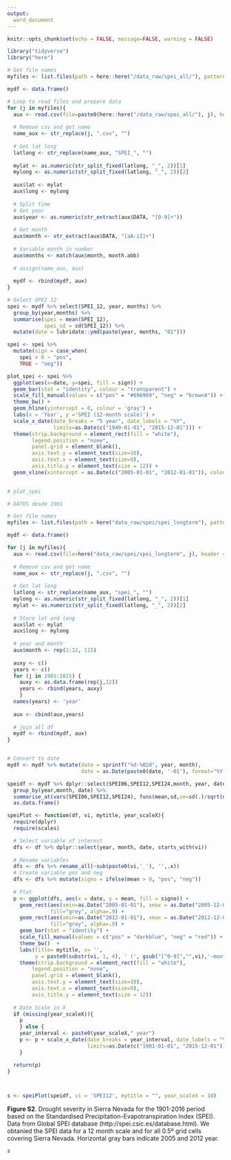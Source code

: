 ```yaml
---
output: 
  word_document
---
```


```r
knitr::opts_chunk$set(echo = FALSE, message=FALSE, warning = FALSE)
```

```r
library("tidyverse")
library("here")
```


```r
# Get file names
myfiles <- list.files(path = here::here("/data_raw/spei_all/"), pattern = "\\.csv$")

mydf <- data.frame() 

# Loop to read files and prepare data
for (j in myfiles){ 
  aux <- read.csv(file=paste0(here::here("/data_raw/spei_all/"), j), header = TRUE, sep = ',')
  
  # Remove csv and get name 
  name_aux <- str_replace(j, ".csv", "") 
  
  # Get lat long
  latlong <- str_replace(name_aux, "SPEI_", "")
  
  mylat <- as.numeric(str_split_fixed(latlong, "_", 2))[1]
  mylong <- as.numeric(str_split_fixed(latlong, "_", 2))[2]
  
  aux$lat <- mylat
  aux$long <- mylong 
  
  # Split time 
  # Get year 
  aux$year <- as.numeric(str_extract(aux$DATA, "[0-9]+"))
  
  # Get month 
  aux$month <- str_extract(aux$DATA, "[aA-zZ]+")
  
  # Variable month in number 
  aux$months <- match(aux$month, month.abb)
  
  # assign(name_aux, aux)
  
  mydf <- rbind(mydf, aux)
}

# Select SPEI 12
spei <- mydf %>% select(SPEI_12, year, months) %>% 
  group_by(year,months) %>% 
  summarise(spei = mean(SPEI_12),
            spei_sd = sd(SPEI_12)) %>% 
  mutate(date = lubridate::ymd(paste(year, months, "01")))

spei <- spei %>% 
  mutate(sign = case_when(
    spei > 0 ~ "pos",
    TRUE ~ "neg"))
```


```r
plot_spei <- spei %>%   
  ggplot(aes(x=date, y=spei, fill = sign)) + 
  geom_bar(stat = "identity", colour = "transparent") + 
  scale_fill_manual(values = c("pos" = "#696969", "neg" = "brown4")) +
  theme_bw() + 
  geom_hline(yintercept = 0, colour = 'gray') +
  labs(x = 'Year', y ='SPEI (12-month scale)') +
  scale_x_date(date_breaks = "5 year", date_labels = "%Y", 
               limits=as.Date(c("1949-01-01", "2015-12-01"))) +
  theme(strip.background = element_rect(fill = "white"),
        legend.position = "none", 
        panel.grid = element_blank(), 
        axis.text.y = element_text(size=10),
        axis.text.x = element_text(size=9),
        axis.title.y = element_text(size = 12)) +
  geom_vline(xintercept = as.Date(c("2005-01-01", "2012-01-01")), colour = "grey", alpha = 0.8) 
             
```

```r
# plot_spei
```



```r

# DATOS desde 1901 

# Get file names
myfiles <- list.files(path = here("data_raw/spei/spei_longterm"), pattern = "\\.csv$")

mydf <- data.frame() 

for (j in myfiles){ 
  aux <- read.csv(file=here("data_raw/spei/spei_longterm", j), header = TRUE, sep = ',')
  
  # Remove csv and get name 
  name_aux <- str_replace(j, ".csv", "") 
  
  # Get lat long
  latlong <- str_replace(name_aux, "spei_", "")
  mylong <- as.numeric(str_split_fixed(latlong, "_", 2))[1]
  mylat <- as.numeric(str_split_fixed(latlong, "_", 2))[2]
  
  # Store lat and long 
  aux$lat <- mylat
  aux$long <- mylong 
  
  # year and month 
  aux$month <- rep(1:12, 115)
  
  auxy <- c()
  years <- c() 
  for (j in 1901:2015) { 
    auxy <- as.data.frame(rep(j,12))
    years <- rbind(years, auxy)
    } 
  names(years) <- 'year'
  
  aux <- cbind(aux,years)
  
  # join all df 
  mydf <- rbind(mydf, aux)
}


# Convert to date  
mydf <- mydf %>% mutate(date = sprintf("%d-%02d", year, month),
                        date = as.Date(paste0(date, '-01'), format="%Y-%m-%d"))

speidf <- mydf %>% dplyr::select(SPEI06,SPEI12,SPEI24,month, year, date) %>% 
  group_by(year,month, date) %>%
  summarise_at(vars(SPEI06,SPEI12,SPEI24), funs(mean,sd,se=sd(.)/sqrt(n()))) %>% 
  as.data.frame() 
```

```r
speiPlot <- function(df, vi, mytitle, year_scaleX){
  require(dplyr)
  require(scales)

  # Select variable of interest 
  dfs <- df %>% dplyr::select(year, month, date, starts_with(vi))
  
  # Rename variables 
  dfs <- dfs %>% rename_all(~sub(paste0(vi,'_'), '',.x))
  # Create variable pos and neg 
  dfs <- dfs %>% mutate(signo = ifelse(mean > 0, "pos", "neg"))
  
  # Plot  
  p <- ggplot(dfs, aes(x = date, y = mean, fill = signo)) + 
    geom_rect(aes(xmin=as.Date("2005-01-01"), xmax = as.Date("2005-12-01"), ymin=-Inf, ymax=Inf),
              fill="grey", alpha=.9) + 
    geom_rect(aes(xmin=as.Date("2012-01-01"), xmax = as.Date("2012-12-01"), ymin=-Inf, ymax=Inf),
              fill="grey", alpha=.9) + 
    geom_bar(stat = "identity") +
    scale_fill_manual(values = c("pos" = "darkblue", "neg" = "red")) +
    theme_bw()  + 
    labs(title= mytitle, x= '', 
         y = paste0(substr(vi, 1, 4), ' (', gsub("[^0-9]","",vi),'-month scale)')) +
    theme(strip.background = element_rect(fill = "white"),
        legend.position = "none", 
        panel.grid = element_blank(), 
        axis.text.y = element_text(size=10),
        axis.text.x = element_text(size=9),
        axis.title.y = element_text(size = 12))
  
  # Date Scale in X 
  if (missing(year_scaleX)){
    p
    } else { 
    year_interval <- paste0(year_scaleX," year")
    p <- p + scale_x_date(date_breaks = year_interval, date_labels = "%Y",
                          limits=as.Date(c("1901-01-01", "2015-12-01")))
    }

  return(p)
}



s <- speiPlot(speidf, vi = 'SPEI12', mytitle = "", year_scaleX = 10)
```

**Figure S2**. Drought severity in Sierra Nevada for the 1901-2016 period based on the Standardised Precipitation-Evapotranspiration Index (SPEI). Data from Global SPEI database (http://spei.csic.es/database.html). We obtanied the SPEI data for a 12 month scale and for all 0.5º grid cells covering Sierra Nevada. Horizontal gray bars indicate 2005 and 2012 year. 

```r
s
```


